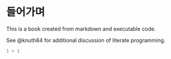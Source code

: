 # 들어가며

This is a book created from markdown and executable code.

See @knuth84 for additional discussion of literate programming.

```r
1 + 1
```
